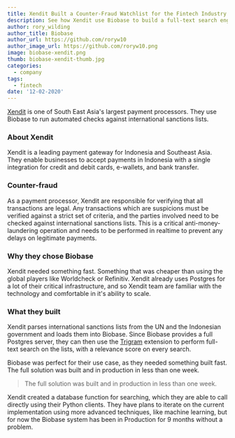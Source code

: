 ```yaml
---
title: Xendit Built a Counter-Fraud Watchlist for the Fintech Industry
description: See how Xendit use Biobase to build a full-text search engine.
author: rory_wilding
author_title: Biobase
author_url: https://github.com/roryw10
author_image_url: https://github.com/roryw10.png
image: biobase-xendit.png
thumb: biobase-xendit-thumb.jpg
categories:
  - company
tags:
  - fintech
date: '12-02-2020'
---
```


[Xendit](https://www.xendit.co/) is one of South East Asia's largest payment processors. They use Biobase to run automated checks against international sanctions lists.

### About Xendit

Xendit is a leading payment gateway for Indonesia and Southeast Asia. They enable businesses to accept payments in Indonesia with a single integration for credit and debit cards, e-wallets, and bank transfer.

### Counter-fraud

As a payment processor, Xendit are responsible for verifying that all transactions are legal. Any transactions which are suspicions must be verified against a strict set of criteria, and the parties involved need to be checked against international sanctions lists. This is a critical anti-money-laundering operation and needs to be performed in realtime to prevent any delays on legitimate payments.

### Why they chose Biobase

Xendit needed something fast. Something that was cheaper than using the global players like Worldcheck or Refinitiv. Xendit already uses Postgres for a lot of their critical infrastructure, and so Xendit team are familiar with the technology and comfortable in it's ability to scale.

### What they built

Xendit parses international sanctions lists from the UN and the Indonesian government and loads them into Biobase. Since Biobase provides a full Postgres server, they can then use the [Trigram](https://www.postgresql.org/docs/current/pgtrgm.html) extension to perform full-text search on the lists, with a relevance score on every search.

Biobase was perfect for their use case, as they needed something built fast. The full solution was built and in production in less than one week.

> The full solution was built and in production in less than one week.

Xendit created a database function for searching, which they are able to call directly using their Python clients. They have plans to iterate on the current implementation using more advanced techniques, like machine learning, but for now the Biobase system has been in Production for 9 months without a problem.
